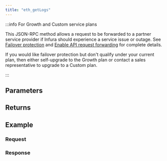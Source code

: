 ```yaml
---
title: "eth_getLogs"
---
```




<Description />

:::info For Growth and Custom service plans

This JSON-RPC method allows a request to be forwarded to a partner service provider if Infura should
experience a service issue or outage. See [Failover protection](../concepts/failover-protection.md)
and [Enable API request forwarding](../how-to/failover-protection-imp-polygon.md)
for complete details.

If you would like failover protection but don't qualify under your current plan, then either
self-upgrade to the Growth plan or contact a sales representative to upgrade to a Custom plan.

:::

## Parameters


<Params />

## Returns


<Returns />

## Example


<Example />

### Request


<Request />

### Response


<Response />
